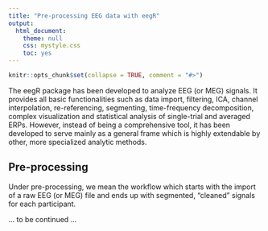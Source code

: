 ```yaml
---
title: "Pre-processing EEG data with eegR"
output:
  html_document:
    theme: null
    css: mystyle.css
    toc: yes
---
```


<!--
%\VignetteEngine{knitr::rmarkdown}
%\VignetteIndexEntry{Pre-processing EEG data with eegR}
-->

```r
knitr::opts_chunk$set(collapse = TRUE, comment = "#>")
```

The eegR package has been developed to analyze EEG (or MEG) signals. It provides all basic functionalities such as data import, filtering, ICA, channel interpolation, re-referencing, segmenting, time-frequency decomposition, complex visualization and statistical analysis of single-trial and averaged ERPs. However, instead of being a comprehensive tool, it has been developed to serve mainly as a general frame which is highly extendable by other, more specialized analytic methods.

## Pre-processing 

Under pre-processing, we mean the workflow which starts with the import of a raw EEG (or MEG) file and ends up with segmented, "cleaned" signals for each participant.

... to be continued ...

